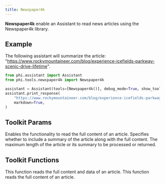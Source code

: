 ```yaml
---
title: Newspaper4k
---
```


**Newspaper4k** enable an Assistant to read news articles using the Newspaper4k library.

## Example

The following assistant will summarize the article: "https://www.rockymountaineer.com/blog/experience-icefields-parkway-scenic-drive-lifetime".

```python cookbook/tools/newspaper4k_tools.py
from phi.assistant import Assistant
from phi.tools.newspaper4k import Newspaper4k

assistant = Assistant(tools=[Newspaper4k()], debug_mode=True, show_tool_calls=True)
assistant.print_response(
    "https://www.rockymountaineer.com/blog/experience-icefields-parkway-scenic-drive-lifetime",
    markdown=True,
)
```

## Toolkit Params

<ResponseField name="read_article" type="bool" default="True">
  Enables the functionality to read the full content of an article.
</ResponseField>
<ResponseField name="include_summary" type="bool" default="False">
  Specifies whether to include a summary of the article along with the full
  content.
</ResponseField>
<ResponseField name="article_length" type="int">
  The maximum length of the article or its summary to be processed or returned.
</ResponseField>

## Toolkit Functions

<ResponseField name="get_article_data">
  This function reads the full content and data of an article.
</ResponseField>
<ResponseField name="read_article">
  This function reads the full content of an article.
</ResponseField>
